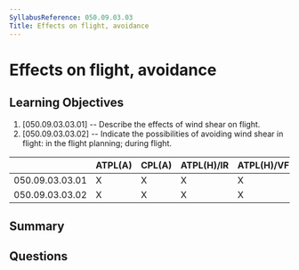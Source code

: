```yaml
---
SyllabusReference: 050.09.03.03
Title: Effects on flight, avoidance
---
```


# Effects on flight, avoidance

## Learning Objectives

1. [050.09.03.03.01] -- Describe the effects of wind shear on flight.
2. [050.09.03.03.02] -- Indicate the possibilities of avoiding wind shear in
   flight: in the flight planning; during flight.

|                 | ATPL(A) | CPL(A) | ATPL(H)/IR | ATPL(H)/VFR | CPL(H) | IR  | CBIR(A) |
| --------------- | ------- | ------ | ---------- | ----------- | ------ | --- | ------- |
| 050.09.03.03.01 | X       | X      | X          | X           | X      | X   | X       |
| 050.09.03.03.02 | X       | X      | X          | X           | X      | X   | X       |

## Summary

## Questions
